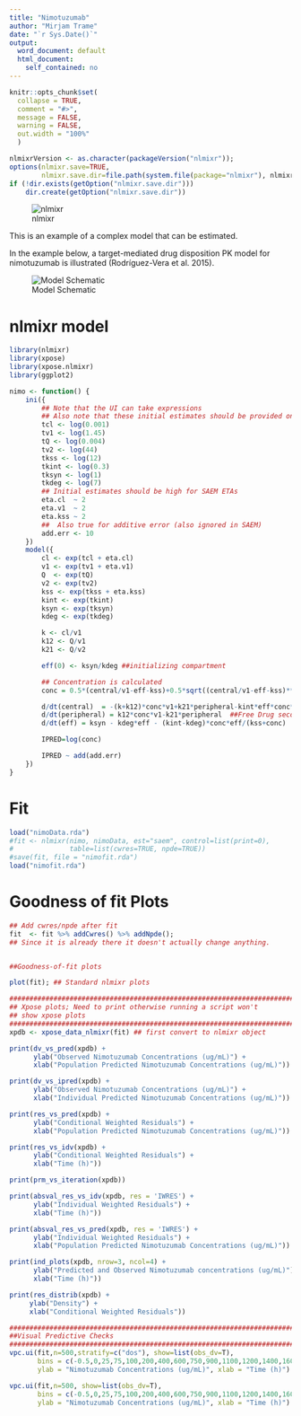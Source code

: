 ```yaml
---
title: "Nimotuzumab"
author: "Mirjam Trame"
date: "`r Sys.Date()`"
output:
  word_document: default
  html_document:
    self_contained: no
---
```


```r
knitr::opts_chunk$set(
  collapse = TRUE,
  comment = "#>",
  message = FALSE,
  warning = FALSE,
  out.width = "100%"
  )

nlmixrVersion <- as.character(packageVersion("nlmixr"));
options(nlmixr.save=TRUE,
        nlmixr.save.dir=file.path(system.file(package="nlmixr"), nlmixrVersion));
if (!dir.exists(getOption("nlmixr.save.dir")))
    dir.create(getOption("nlmixr.save.dir"))
```
![nlmixr](logo.png)

This is an example of a complex model that can be estimated. 

In the example below, a target-mediated drug disposition PK model for
nimotuzumab is illustrated (Rodríguez-Vera et al. 2015).

![Model Schematic](nimo_fig1.PNG)

# nlmixr model

```r
library(nlmixr)
library(xpose)
library(xpose.nlmixr)
library(ggplot2)

nimo <- function() {
    ini({
        ## Note that the UI can take expressions
        ## Also note that these initial estimates should be provided on the log-scale
        tcl <- log(0.001)
        tv1 <- log(1.45)
        tQ <- log(0.004)
        tv2 <- log(44)
        tkss <- log(12)
        tkint <- log(0.3)
        tksyn <- log(1)
        tkdeg <- log(7)
        ## Initial estimates should be high for SAEM ETAs
        eta.cl  ~ 2
        eta.v1  ~ 2
        eta.kss ~ 2
        ##  Also true for additive error (also ignored in SAEM)
        add.err <- 10
    })
    model({
        cl <- exp(tcl + eta.cl)
        v1 <- exp(tv1 + eta.v1)
        Q  <- exp(tQ)
        v2 <- exp(tv2)
        kss <- exp(tkss + eta.kss)
        kint <- exp(tkint)
        ksyn <- exp(tksyn)
        kdeg <- exp(tkdeg)

        k <- cl/v1
        k12 <- Q/v1
        k21 <- Q/v2

        eff(0) <- ksyn/kdeg ##initializing compartment

        ## Concentration is calculated
        conc = 0.5*(central/v1-eff-kss)+0.5*sqrt((central/v1-eff-kss)**2+4*kss*central/v1)

        d/dt(central)  = -(k+k12)*conc*v1+k21*peripheral-kint*eff*conc*v1/(kss+conc)
        d/dt(peripheral) = k12*conc*v1-k21*peripheral  ##Free Drug second compartment amount
        d/dt(eff) = ksyn - kdeg*eff - (kint-kdeg)*conc*eff/(kss+conc)

        IPRED=log(conc)

        IPRED ~ add(add.err)
    })
}
```

# Fit
```r
load("nimoData.rda")
#fit <- nlmixr(nimo, nimoData, est="saem", control=list(print=0),
#              table=list(cwres=TRUE, npde=TRUE))
#save(fit, file = "nimofit.rda")
load("nimofit.rda")
```

#  Goodness of fit Plots

```r
## Add cwres/npde after fit
fit  <- fit %>% addCwres() %>% addNpde();
## Since it is already there it doesn't actually change anything.


##Goodness-of-fit plots

plot(fit); ## Standard nlmixr plots

################################################################################
## Xpose plots; Need to print otherwise running a script won't
## show xpose plots
################################################################################
xpdb <- xpose_data_nlmixr(fit) ## first convert to nlmixr object

print(dv_vs_pred(xpdb) +
      ylab("Observed Nimotuzumab Concentrations (ug/mL)") +
      xlab("Population Predicted Nimotuzumab Concentrations (ug/mL)"))

print(dv_vs_ipred(xpdb) +
      ylab("Observed Nimotuzumab Concentrations (ug/mL)") +
      xlab("Individual Predicted Nimotuzumab Concentrations (ug/mL)"))

print(res_vs_pred(xpdb) +
      ylab("Conditional Weighted Residuals") +
      xlab("Population Predicted Nimotuzumab Concentrations (ug/mL)"))

print(res_vs_idv(xpdb) +
      ylab("Conditional Weighted Residuals") +
      xlab("Time (h)"))

print(prm_vs_iteration(xpdb))

print(absval_res_vs_idv(xpdb, res = 'IWRES') +
      ylab("Individual Weighted Residuals") +
      xlab("Time (h)"))

print(absval_res_vs_pred(xpdb, res = 'IWRES') +
      ylab("Individual Weighted Residuals") +
      xlab("Population Predicted Nimotuzumab Concentrations (ug/mL)"))

print(ind_plots(xpdb, nrow=3, ncol=4) +
      ylab("Predicted and Observed Nimotuzumab concentrations (ug/mL)") +
      xlab("Time (h)"))

print(res_distrib(xpdb) +
     ylab("Density") +
     xlab("Conditional Weighted Residuals"))

################################################################################
##Visual Predictive Checks
################################################################################
vpc.ui(fit,n=500,stratify=c("dos"), show=list(obs_dv=T),
       bins = c(-0.5,0,25,75,100,200,400,600,750,900,1100,1200,1400,1600,1900,2150,2300),
       ylab = "Nimotuzumab Concentrations (ug/mL)", xlab = "Time (h)")

vpc.ui(fit,n=500, show=list(obs_dv=T),
       bins = c(-0.5,0,25,75,100,200,400,600,750,900,1100,1200,1400,1600,1900,2150,2300),
       ylab = "Nimotuzumab Concentrations (ug/mL)", xlab = "Time (h)")

```
